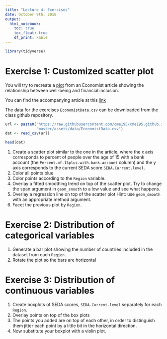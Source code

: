 ```yaml
---
title: "Lecture 4: Exercises"
date: October 9th, 2018
output: 
  html_notebook:
    toc: true
    toc_float: true
    df_print: kable
---
```


```r
library(tidyverse)
```


# Exercise 1: Customized scatter plot 

You will try to recreate a [plot](https://www.economist.com/sites/default/files/imagecache/1280-width/images/2016/07/blogs/graphic-detail/20160723_woc155_1.png) from an Economist article
showing the relationship between well-being and financial inclusion.

You can find the accompanying article at this [link](http://www.economist.com/blogs/graphicdetail/2016/07/daily-chart-13)

The data for the exercises `EconomistData.csv` can be downloaded from 
the class github repository.

```r
url <- paste0("https://raw.githubusercontent.com/cme195/cme195.github.io/",
              "master/assets/data/EconomistData.csv")
dat <- read_csv(url)
```

```r
head(dat)
```


1. Create a scatter plot similar to the one in the article, where 
the x axis corresponds to percent of people over the age of 15 with a 
bank account (the `Percent.of.15plus.with.bank.account` column)
and the y axis corresponds to the current SEDA score `SEDA.Current.level`.
1. Color all points blue.
1. Color points according to the `Region` variable.
1. Overlay a fitted smoothing trend on top of the scatter plot. Try to
change the span argument in `geom_smooth` to a low value and see what happens.
1. Overlay a regression line on top of the scatter plot 
Hint: use `geom_smooth` with an appropriate method argument. 
1. Facet the previous plot by `Region`.

# Exercise 2: Distribution of categorical variables

1. Generate a bar plot showing the number of countries included in the
dataset from each `Region`.
1. Rotate the plot so the bars are horizontal


# Exercise 3: Distribution of continuous variables

1. Create boxplots of SEDA scores, `SEDA.Current.level` separately 
for each `Region`.
1. Overlay points on top of the box plots
1. The points you added are on top of each other, in order to distinguish 
them jitter each point by a little bit in the horizontal direction.
1. Now substitute your boxplot with a violin plot.

